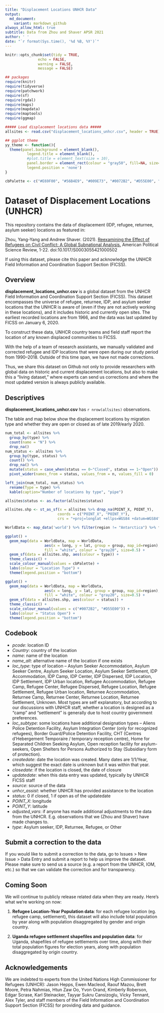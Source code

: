 ```yaml
---
title: "Displacement Locations UNHCR Data"
output:
  md_document:
    variant: markdown_github
always_allow_html: true
subtitle: Data from Zhou and Shaver APSR 2021
author: ' '
date: "`r format(Sys.time(), '%d %B, %Y')`"
---
```


```r
knitr::opts_chunk$set(tidy = TRUE, 
               echo = FALSE, 
               warning = FALSE, 
               message = FALSE)
```

```r

## packages
require(knitr)
require(tidyverse) 
require(patchwork)
require(sf) 
require(rgdal)
require(maps)
require(mapdata)
require(maptools)
require(ggmap)

##### Load displacement locations data #####
allsites <- read.csv("displacement_locations_unhcr.csv", header = TRUE) 

## ggplot theme
yy_theme <- function(){
  theme(panel.background = element_blank(),
          legend.title = element_blank(), 
          #plot.title = element_text(size = 10),
          panel.border = element_rect(colour = "gray50", fill=NA, size=.11),
          legend.position = 'none')
}

cbPalette <- c("#E69F00", "#56B4E9", "#009E73", "#0072B2", "#D55E00", "#CC79A7")
```

# Dataset of Displacement Locations (UNHCR)

This repository contains the data of displacement (IDP, refugee, returnee, asylum seeker) locations as featured in:

Zhou, Yang-Yang and Andrew Shaver. (2021). [Reexamining the Effect of Refugees on Civil Conflict: A Global Subnational Analysis.](https://doi.org/10.1017/S0003055421000502) American Political Science Review, 1-22. doi:10.1017/S0003055421000502

If using this dataset, please cite this paper and acknowledge the UNHCR Field Information and Coordination Support Section (FICSS). 

## Overview

**displacement_locations_unhcr.csv** is a global dataset from the UNHCR Field Information and Coordination Support Section (FICSS). This dataset encompasses the universe of refugee, returnee, IDP, and asylum seeker locations that the UNHCR is aware of (even if they are not actively working in these locations), and it includes historic and currently open sites. The earliest recorded locations are from 1966, and the data was last updated by FICSS on January 6, 2020. 

To construct these data, UNHCR country teams and field staff report the location of any known displaced communities to FICSS.

With the help of a team of research assistants, we manually validated and corrected refugee and IDP locations that were open during our study period from 1990--2018. Outside of this time span, we have not made corrections.

Thus, we share this dataset on Github not only to provide researchers with global data on historic and current displacement locations, but also to make this a "living dataset," where experts can send us corrections and where the most updated version is always publicly available. 


## Descriptives

**displacement_locations_unhcr.csv** has `r nrow(allsites)` observations. 

The table and map below show the displacement locations by migration type and whether they are open or closed as of late 2019/early 2020.

```r

num_total <- allsites %>%
  group_by(type) %>%
  count(name = "N") %>%
  drop_na()
num_status <- allsites %>%
  group_by(type, status) %>%
  count() %>%
  drop_na() %>%
  mutate(status = case_when(status == 0~"Closed", status == 1~"Open")) %>%
  pivot_wider(names_from = status, values_from = n, values_fill = 0)

left_join(num_total, num_status) %>%
  rename(Type = type) %>%
  kable(caption="Number of locations by type", "pipe") 

```

```r

allsites$status <- as.factor(allsites$status)

allsites.shp <- st_as_sf(x = allsites %>% drop_na(POINT_X, POINT_Y), 
                        coords = c("POINT_X", "POINT_Y"),
                        crs = "+proj=longlat +ellps=WGS84 +datum=WGS84")

WorldData <- map_data('world') %>% filter(region != "Antarctica") %>% fortify

ggplot() +
  geom_map(data = WorldData, map = WorldData,
                  aes(x = long, y = lat, group = group, map_id=region),
                  fill = "white", colour = "gray20", size=0.5) +
  geom_sf(data = allsites.shp, aes(colour = type)) +
  theme_classic() + 
  scale_colour_manual(values = cbPalette) + 
  labs(colour = "Location Type") + 
  theme(legend.position = "bottom")

ggplot() +
  geom_map(data = WorldData, map = WorldData,
                  aes(x = long, y = lat, group = group, map_id=region),
                  fill = "white", colour = "gray20", size=0.5) +
  geom_sf(data = allsites.shp, aes(colour = status)) +
  theme_classic() + 
  scale_colour_manual(values = c("#0072B2", "#D55E00")) + 
  labs(colour = "Status Open") + 
  theme(legend.position = "bottom")

```

## Codebook

* *pcode*: location ID
* *Country*: country of the location
* *name*: name of the location
* *name_alt*: alternative name of the location if one exists
* *loc_type*: type of location -- Asylum Seeker Accommodation, Asylum Seeker Centre, Asylum Seeker Location, Asylum Seeker Settlement, IDP Accommodation, IDP Camp, IDP Center, IDP Dispersed, IDP Location, IDP Settlement, IDP Urban location, Refugee Accommodation, Refugee Camp, Refugee Center, Refugee Dispersed, Refugee Location, Refugee Settlement, Refugee Urban location, Returnee Accommodation, Returnee Camp, Returnee Center, Returnee Location, Returnee Settlement, Unknown. Most types are self explanatory, but according to our discussions with UNHCR staff, whether a location is designed as a "camp" and "settlement" is generally due to host country government preferences.
* *loc_subtype*: some locations have additional designation types -- Aliens Police Detention Facility, Asylum Integration Center  (only for recognized refugees), Border Guard/Police Detention Facility, CHT (Centres d'Hebergement Temporaire / temporary reception centre), Home for Separated Children Seeking Asylum, Open reception facility for asylum-seekers, Open Shelters for Persons Authorized to Stay (Subsidiary form of protection).
* *createdate*: date the location was created. Many dates are 1/1/Year, which suggest the exact date is unknown but it was within that year. 
* *closedate*: if the location is closed, the date of closure
* *updatedate*: when this data entry was updated, typically by UNHCR FICSS staff
* *source*: source of the data
* *unhcr_assist*: whether UNHCR has provided assistance to the location
* *status*: 0 if closed, 1 if open as of the updatedate
* *POINT_X*: longitude 
* *POINT_Y*: latitude 
* *adjusted_vars*: if anyone has made additional adjustments to the data from the UNHCR. E.g. observations that we (Zhou and Shaver) have made changes to.
* *type*: Asylum seeker, IDP, Returnee, Refugee, or Other

## Submit a correction to the data

If you would like to submit a correction to the data, go to Issues > New Issue > Data Entry and submit a report to help us improve the dataset. Please make sure to send us a source (e.g. a report from the UNHCR, IOM, etc.) so that we can validate the correction and for transparency. 

## Coming Soon

We will continue to publicly release related data when they are ready. Here's what we're working on now:

1. **Refugee Location-Year Population data**: for each refugee location (eg. refugee camp, settlement), this dataset will also include total population by year along with population disaggregated by gender and origin country. 

2. **Uganda refugee settlement shapefiles and population data**: for Uganda, shapefiles of refugee settlements over time, along with their total population figures for election years, along with population disaggregated by origin country. 

## Acknowledgements 

We are indebted to experts from the United Nations High Commissioner for Refugees (UNHCR): Jason Hepps, Ewen Macleod, Raouf Mazou, Brett Moore, Petra Nahmias, Htun Zaw Oo, Yvon Orand, Kimberly Roberson, Edgar Scrase, Karl Steinacker, Tayyar Sukru Cansizoglu, Vicky Tennant, Alex Tyler, and staff members of the Field Information and Coordination Support Section (FICSS) for providing data and guidance.

